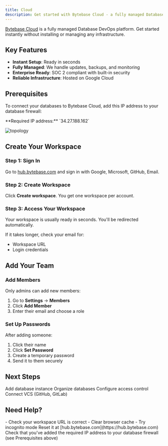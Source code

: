 ```yaml
---
title: Cloud
description: Get started with Bytebase Cloud - a fully managed Database DevOps platform
---
```


[Bytebase Cloud](https://hub.bytebase.com/) is a fully managed Database DevOps platform. Get started instantly without installing or managing any infrastructure.

## Key Features

- **Instant Setup**: Ready in seconds
- **Fully Managed**: We handle updates, backups, and monitoring
- **Enterprise Ready**: SOC 2 compliant with built-in security
- **Reliable Infrastructure**: Hosted on Google Cloud

## Prerequisites

To connect your databases to Bytebase Cloud, add this IP address to your database firewall:

<Warning>
**Required IP address:** `34.27.188.162`
</Warning>

![topology](/content/docs/get-started/saas/topology.webp)

## Create Your Workspace

### Step 1: Sign In

Go to [hub.bytebase.com](https://hub.bytebase.com/) and sign in with Google, Microsoft, GitHub, Email.

### Step 2: Create Workspace

Click **Create workspace**. You get one workspace per account.

### Step 3: Access Your Workspace

Your workspace is usually ready in seconds. You'll be redirected automatically.

If it takes longer, check your email for:
- Workspace URL
- Login credentials

## Add Your Team

### Add Members

Only admins can add new members:

1. Go to **Settings** → **Members**
2. Click **Add Member**
3. Enter their email and choose a role

### Set Up Passwords

After adding someone:
1. Click their name
2. Click **Set Password**
3. Create a temporary password
4. Send it to them securely

## Next Steps

<CardGroup cols={2}>
  <Card title="Connect Database" icon="database" href="/get-started/instance">
    Add database instance
  </Card>
  <Card title="Create Project" icon="folder" href="/get-started/step-by-step/create-a-project">
    Organize databases
  </Card>
  <Card title="Set Permissions" icon="shield" href="/administration/roles">
    Configure access control
  </Card>
  <Card title="Enable GitOps" icon="git-branch" href="/gitops/overview">
    Connect VCS (GitHub, GitLab)
  </Card>
</CardGroup>

## Need Help?

<AccordionGroup>
  <Accordion title="Can't access workspace">
    - Check your workspace URL is correct
    - Clear browser cache
    - Try incognito mode
  </Accordion>
  
  <Accordion title="Forgot password">
    Reset it at [hub.bytebase.com](https://hub.bytebase.com)
  </Accordion>
  
  <Accordion title="Database won't connect">
    Check that you've added the required IP address to your database firewall (see Prerequisites above)
  </Accordion>
</AccordionGroup>
